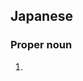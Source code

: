 ==Japanese==
{{ja-kanjitab|たか|や|yomi=k}}

===Proper noun===
{{ja-pos|たかや|proper}}

# {{surname|lang=ja|sort=たかや}}